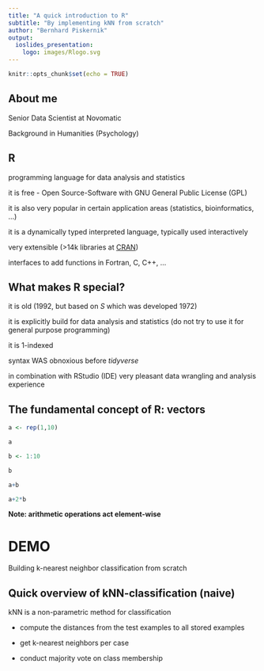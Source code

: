 ```yaml
---
title: "A quick introduction to R"
subtitle: "By implementing kNN from scratch"
author: "Bernhard Piskernik"
output: 
  ioslides_presentation:
    logo: images/Rlogo.svg
---
```


```r
knitr::opts_chunk$set(echo = TRUE)
```

## About me

Senior Data Scientist at Novomatic

Background in Humanities (Psychology)

## R {.build}

programming language for data analysis and statistics

it is free - Open Source-Software with GNU General Public License (GPL) 

it is also very popular in certain application areas (statistics, bioinformatics, ...) 

it is a dynamically typed interpreted language, typically used interactively

very extensible (>14k libraries at [CRAN](https://cran.r-project.org/))

interfaces to add functions in Fortran, C, C++, ...

## What makes R special?  {.build}

it is old (1992, but based on _S_ which was developed 1972)

it is explicitly build for data analysis and statistics (do not try to use it for general purpose programming)

it is 1-indexed

syntax WAS obnoxious before _tidyverse_

in combination with RStudio (IDE) very pleasant data wrangling and analysis experience

## The fundamental concept of R: vectors  {.build .smaller}

```r
a <- rep(1,10)
```

```r
a
```

```r
b <- 1:10
```

```r
b
```


```r
a+b
```

```r
a+2*b 
```

**Note: arithmetic operations act element-wise**

# DEMO
Building k-nearest neighbor classification from scratch

## Quick overview of kNN-classification (naive) {.build}

kNN is a non-parametric method for classification

* compute the distances from the test examples to all stored examples 

* get k-nearest neighbors per case

* conduct majority vote on class membership





